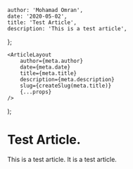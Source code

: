 
    author: 'Mohamad Omran',
    date: '2020-05-02',
    title: 'Test Article',
    description: 'This is a test article',
};

    <ArticleLayout
        author={meta.author}
        date={meta.date}
        title={meta.title}
        description={meta.description}
        slug={createSlug(meta.title)}
        {...props}
    />
);

# Test Article.

This is a test article. It is a test article.
